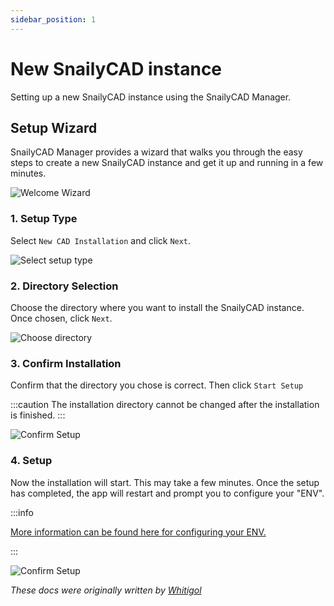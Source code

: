 ```yaml
---
sidebar_position: 1
---
```


# New SnailyCAD instance

Setting up a new SnailyCAD instance using the SnailyCAD Manager.

## Setup Wizard

SnailyCAD Manager provides a wizard that walks you through the easy steps to create a new SnailyCAD instance and get it up and running in a few minutes.

![Welcome Wizard](/manager-wizard/welcome-wizard.png)

### 1. Setup Type

Select `New CAD Installation` and click `Next`.

![Select setup type](/manager-wizard/select-setup-type.png)

### 2. Directory Selection

Choose the directory where you want to install the SnailyCAD instance. Once chosen, click `Next`.

![Choose directory](/manager-wizard/choose-directory.png)

### 3. Confirm Installation

Confirm that the directory you chose is correct. Then click `Start Setup`

:::caution
The installation directory cannot be changed after the installation is finished.
:::

![Confirm Setup](/manager-wizard/confirm-setup.png)

### 4. Setup

Now the installation will start. This may take a few minutes. Once the setup has completed, the app will restart and prompt you to configure your "ENV".

:::info

[More information can be found here for configuring your ENV.](/docs/installations/methods/manager/env-configuration)

:::

![Confirm Setup](/manager-wizard/setup.png)

_These docs were originally written by [Whitigol](https://whitigol.me)_
